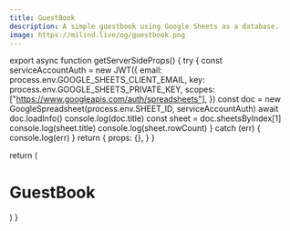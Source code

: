 ```yaml
---
title: GuestBook
description: A simple guestbook using Google Sheets as a database.
image: https://milind.live/og/guestbook.png
---
```



export async function getServerSideProps() {
  try {
    const serviceAccountAuth = new JWT({
      email: process.env.GOOGLE_SHEETS_CLIENT_EMAIL,
      key: process.env.GOOGLE_SHEETS_PRIVATE_KEY,
      scopes: ["https://www.googleapis.com/auth/spreadsheets"],
    })
    const doc = new GoogleSpreadsheet(process.env.SHEET_ID, serviceAccountAuth)
    await doc.loadInfo()
    console.log(doc.title)
    const sheet = doc.sheetsByIndex[1]
    console.log(sheet.title)
    console.log(sheet.rowCount)
  } catch (err) {
    console.log(err)
  }
  return {
    props: {},
  }
}

  return (
    <div>
      <h1>GuestBook</h1>
    </div>
  )
}
